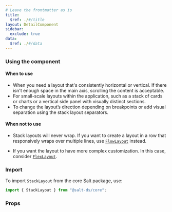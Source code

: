 ```yaml
---
# Leave the frontmatter as is
title:
  $ref: ./#/title
layout: DetailComponent
sidebar:
  exclude: true
data:
  $ref: ./#/data
---
```


### Using the component

#### When to use

- When you need a layout that's consistently horizontal or vertical. If there isn't enough space in the main axis, scrolling the content is acceptable.
- For small-scale layouts within the application, such as a stack of cards or charts or a vertical side panel with visually distinct sections.
- To change the layout’s direction depending on breakpoints or add visual separation using the stack layout separators.

#### When not to use

- Stack layouts will never wrap. If you want to create a layout in a row that responsively wraps over multiple lines, use [`FlowLayout`](/salt/components/flow-layout) instead.

- If you want the layout to have more complex customization. In this case, consider [`FlexLayout`](/salt/components/flex-layout).

### Import

To import `StackLayout` from the core Salt package, use:

```js
import { StackLayout } from "@salt-ds/core";
```

### Props

<PropsTable packageName="core" componentName="StackLayout" />
